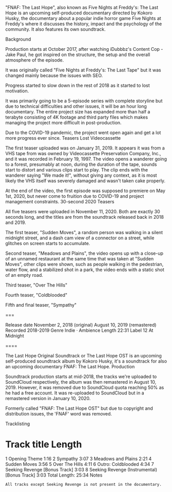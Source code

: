 "FNAF: The Last Hope", also known as Five Nights at Freddy's: The Last Hope is an upcoming self-produced documentary directed by Kokoro Husky, the documentary about a popular indie horror game Five Nights at Freddy's where it discusses the history, impact and the psychology of the community. It also features its own soundtrack. 

Background

Production starts at October 2017, after watching iDubbbz's Content Cop - Jake Paul, he got inspired on the structure, the setup and the overall atmosphere of the episode.

It was originally called "Five Nights at Freddy's: The Last Tape" but it was changed mainly because the issues with SEO.

Progress started to slow down in the rest of 2018 as it started to lost motivation.

It was primarily going to be a 5-episode series with complete storyline but due to technical difficulties and other issues, it will be an hour long documentary. The entire project size has expanded more than half a terabyte consisting of 4K footage and third party files which makes managing the project more difficult in post-production.

Due to the COVID-19 pandemic, the project went open again and get a lot more progress ever since.
Teasers
Lost Videocassette

The first teaser uploaded was on January 31, 2019. It appears it was from a VHS tape from was owned by Videocassette Preservation Company, Inc., and it was recorded in February 19, 1997. The video opens a wanderer going to a forest, presumably at noon, during the duration of the tape, sounds start to distort and various clips start to play. The clip ends with the wanderer saying "We made it!", without giving any context, as it is most likely the VHS itself was severely damaged and wasn't taken cake properly.

At the end of the video, the first episode was supposed to premiere on May 1st, 2020, but never come to fruition due to COVID-19 and project management constraints.
30-second 2020 Teasers

All five teasers were uploaded in November 11, 2020. Both are exactly 30 seconds long, and the titles are from the soundtrack released back in 2018 and 2019.

The first teaser, "Sudden Moves", a random person was walking in a silent midnight street, and a dash cam view of a connector on a street, while glitches on screen starts to accumulate.

Second teaser, "Meadows and Plains", the video opens up with a close-up of an unnamed restaurant at the same time that was taken at "Sudden Moves", other clips were shown, such as people walking in the pedestrian, water flow, and a stabilized shot in a park, the video ends with a static shot of an empty road.

Third teaser, "Over The Hills"

Fourth teaser, "Coldblooded"

Fifth and final teaser, "Sympathy"

===

Release date
November 2, 2018 (original)
August 10, 2019 (remastered)
Recorded
2018-2019
Genre
Indie · Ambience
Length
22:31
Label
12 At Midnight


====

The Last Hope Original Soundtrack or The Last Hope OST is an upcoming self-produced soundtrack album by Kokoro Husky, it's a soundtrack for also an upcoming documentary FNAF: The Last Hope.
Production

Soundtrack production starts at mid-2018, the tracks we're uploaded to SoundCloud respectively, the album was then remastered in August 10, 2019. However, it was removed due to SoundCloud quota reaching 50% as he had a free account. It was re-uploaded to SoundCloud but in a remastered version in January 10, 2020.

Formerly called "FNAF: The Last Hope OST" but due to copyright and distribution issues, the 'FNAF' word was removed.

Tracklisting
# 	Track title 	Length
1 	Opening Theme 	1:16
2 	Sympathy 	3:07
3 	Meadows and Plains 	2:21
4 	Sudden Moves 	3:56
5 	Over The Hills 	4:11
6 	Outro: Coldblooded 	4:34
7 	Seeking Revenge [Bonus Track] 	3:03
8 	Seeking Revenge (Instrumental) [Bonus Track] 	3:03
Total Length: 	25:34
Notes

    All tracks except Seeking Revenge is not present in the documentary.